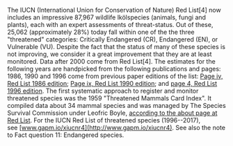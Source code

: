 The IUCN (International Union for Conservation of Nature) Red List[4] now includes an impressive 87,967 wildlife lkölspecies (animals, fungi and plants), each with an expert assessments of threat-status. Out of these, 25,062 (approximately 28%) today fall within one of the the three "threatened" categories: Critically Endangered (CR), Endangered (EN), or Vulnerable (VU). Despite the fact that the status of many of these species is not improving, we consider it a great improvement that they are at least monitored. Data after 2000 come from Red List[4]. The estimates for the following years are handpicked from the following publications and pages: 1986, 1990 and 1996 come from previous paper editions of the list: [Page iv, Red List 1986 edition](https://portals.iucn.org/library/sites/library/files/documents/RL-1986-001.pdf); [Page ix, Red List 1990 edition](https://portals.iucn.org/library/sites/library/files/documents/RL-1990-001.pdf); and [page 4, Red List 1996 edition](https://portals.iucn.org/library/sites/library/files/documents/RL-1996-001.pdf). The first systematic approach to register and monitor threatened species was the 1959 "Threatened Mammals Card Index". It compiled data about 34 mammal species and was managed by The Species Survival Commission under Leofric Boyle, [according to the about page at Red List](http://support.iucnredlist.org/about). For the IUCN Red List of threatened species (1996--2017), see [www.gapm.io/xiucnr4](http://www.gapm.io/xiucnr4). See also the note to Fact question 11: Endangered species.
